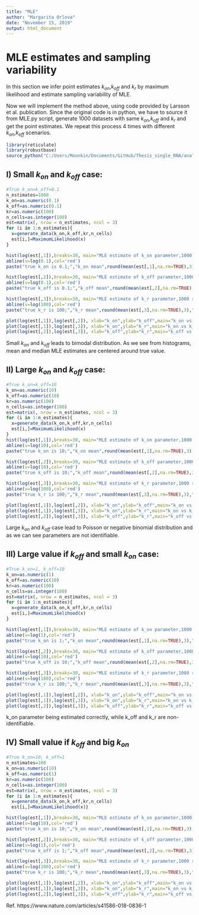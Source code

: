 ---
title: "MLE"
author: "Margarita Orlova"
date: "November 15, 2019"
output: html_document
---
# MLE estimates and sampling variability

In this section we infer point estimates $k_{on}$,$k_{off}$ and $k_r$ by maximum likelihood and estimate sampling variability of MLE. 

Now we will implement the method above, using code provided by Larsson et al. publication.
Since the original code is in python, we have to source it from MLE.py script, generate 1000 datasets with same $k_{on}$,$k_{off}$ and $k_r$ and get the point estimates. We repeat this process 4 times with different $k_{on}$,$k_{off}$ scenarios.

```{r, echo=FALSE}
library(reticulate)
library(robustbase)
source_python("C:/Users/Moonkin/Documents/GitHub/Thesis_single_RNA/analysis/MLE.py")
```


## I) Small $k_{on}$ and $k_{off}$ case:

```{r,echo=FALSE}
#True k_on=k_off=0.1
n_estimates=1000
k_on=as.numeric(0.1)
k_off=as.numeric(0.1)
kr=as.numeric(100)
n_cells=as.integer(100)
est=matrix(, nrow = n_estimates, ncol = 3)
for (i in 1:n_estimates){
  x=generate_data(k_on,k_off,kr,n_cells)
  est[i,]=MaximumLikelihood(x)
}

hist(log(est[,1]),breaks=30, main="MLE estimate of k_on parameter,1000 runs, true k_on=0.1, log scale", xlab="k_on MLE estimate")
abline(v=log(0.1),col='red')
paste("true k_on is 0.1;","k_on mean",round(mean(est[,1],na.rm=TRUE),3),"k_on median",round(median(est[,1],na.rm=TRUE),3))

hist(log(est[,2]),breaks=30, main="MLE estimate of k_off parameter,1000 runs, true k_off=0.1, log scale", xlab="k_off MLE estimate")
abline(v=log(0.1),col='red')
paste("true k_off is 0.1;","k_off mean",round(mean(est[,2],na.rm=TRUE),3),"k_off median",round(median(est[,2],na.rm=TRUE),3))

hist(log(est[,3]),breaks=30, main="MLE estimate of k_r parameter,1000 runs,true k_r=100, log scale", xlab="k_r MLE estimate")
abline(v=log(100),col='red')
paste("true k_r is 100;","k_r mean",round(mean(est[,3],na.rm=TRUE),3),"k_r median",round(median(est[,3],na.rm=TRUE),3))

plot(log(est[,1]),log(est[,2]), xlab="k_on",ylab="k_off",main="k_on vs k_off")
plot(log(est[,1]),log(est[,3]), xlab="k_on",ylab="k_r",main="k_on vs k_r")
plot(log(est[,2]),log(est[,3]), xlab="k_off",ylab="k_r",main="k_off vs k_r")
```

Small $k_{on}$ and $k_{off}$ leads to bimodal distribution. As we see from histograms, mean and median MLE estimates are centered around true value.

## II) Large $k_{on}$ and $k_{off}$ case: 

```{r,echo=FALSE}
#True k_on=k_off=10
k_on=as.numeric(10)
k_off=as.numeric(10)
kr=as.numeric(100)
n_cells=as.integer(100)
est=matrix(, nrow = n_estimates, ncol = 3)
for (i in 1:n_estimates){
  x=generate_data(k_on,k_off,kr,n_cells)
  est[i,]=MaximumLikelihood(x)
}
hist(log(est[,1]),breaks=30, main="MLE estimate of k_on parameter,1000 runs, true k_on=10, log scale", xlab="k_on MLE estimate")
abline(v=log(10),col='red')
paste("true k_on is 10;","k_on mean",round(mean(est[,1],na.rm=TRUE),3),"k_on median",round(median(est[,1],na.rm=TRUE),3))

hist(log(est[,2]),breaks=30, main="MLE estimate of k_off parameter,1000 runs, true k_off=10, log scale", xlab="k_off MLE estimate")
abline(v=log(10),col='red')
paste("true k_off is 10;","k_off mean",round(mean(est[,2],na.rm=TRUE),3),"k_off median",round(median(est[,2],na.rm=TRUE),3))

hist(log(est[,3]),breaks=30, main="MLE estimate of k_r parameter,1000 runs, true k_r=100, log scale", xlab="k_r MLE estimate")
abline(v=log(100),col='red')
paste("true k_r is 100;","k_r mean",round(mean(est[,3],na.rm=TRUE),3),"k_r median",round(median(est[,3],na.rm=TRUE),3))

plot(log(est[,1]),log(est[,2]), xlab="k_on",ylab="k_off",main="k_on vs k_off")
plot(log(est[,1]),log(est[,3]), xlab="k_on",ylab="k_r",main="k_on vs k_r")
plot(log(est[,2]),log(est[,3]), xlab="k_off",ylab="k_r",main="k_off vs k_r")
```

Large $k_{on}$ and $k_{off}$ case lead to Poisson or negative binomial distribution and as we can see parameters are not identifiable.  

## III) Large value if $k_{off}$ and small $k_{on}$ case:

```{r, echo=FALSE}
#True k_on=1, k_off=10
k_on=as.numeric(1)
k_off=as.numeric(10)
kr=as.numeric(100)
n_cells=as.integer(100)
est=matrix(, nrow = n_estimates, ncol = 3)
for (i in 1:n_estimates){
  x=generate_data(k_on,k_off,kr,n_cells)
  est[i,]=MaximumLikelihood(x)
}

hist(log(est[,1]),breaks=30, main="MLE estimate of k_on parameter,1000 runs, true k_on=1, log scale", xlab="k_on MLE estimate")
abline(v=log(1),col='red')
paste("true k_on is 1;","k_on mean",round(mean(est[,1],na.rm=TRUE),3),"k_on median",round(median(est[,1],na.rm=TRUE),3))

hist(log(est[,2]),breaks=30, main="MLE estimate of k_off parameter,1000 runs, true k_off=10, log scale", xlab="k_off MLE estimate")
abline(v=log(10),col='red')
paste("true k_off is 10;","k_off mean",round(mean(est[,2],na.rm=TRUE),3),"k_off median",round(median(est[,2],na.rm=TRUE),3))

hist(log(est[,3]),breaks=30, main="MLE estimate of k_r parameter,1000 runs, true k_r=100, log scale", xlab="k_r MLE estimate")
abline(v=log(100),col='red')
paste("true k_r is 100;","k_r mean",round(mean(est[,3],na.rm=TRUE),3),"k_r median",round(median(est[,3],na.rm=TRUE),3))

plot(log(est[,1]),log(est[,2]), xlab="k_on",ylab="k_off",main="k_on vs k_off")
plot(log(est[,1]),log(est[,3]), xlab="k_on",ylab="k_r",main="k_on vs k_r")
plot(log(est[,2]),log(est[,3]), xlab="k_off",ylab="k_r",main="k_off vs k_r")
```

k_on parameter being estimated correctly, while k_off and k_r are non-identifiable.

## IV) Small value if $k_{off}$ and big $k_{on}$

```{r, echo=FALSE}
#True k_on=10, k_off=1
n_estimates=100
k_on=as.numeric(10)
k_off=as.numeric(1)
kr=as.numeric(100)
n_cells=as.integer(100)
est=matrix(, nrow = n_estimates, ncol = 3)
for (i in 1:n_estimates){
  x=generate_data(k_on,k_off,kr,n_cells)
  est[i,]=MaximumLikelihood(x)}

hist(log(est[,1]),breaks=30, main="MLE estimate of k_on parameter,1000 runs, true k_on=10, log scale", xlab="k_on MLE estimate")
abline(v=log(10),col='red')
paste("true k_on is 10;","k_on mean",round(mean(est[,1],na.rm=TRUE),3),"k_on median",round(median(est[,1],na.rm=TRUE),3))

hist(log(est[,2]),breaks=30, main="MLE estimate of k_off parameter,1000 runs, true k_off=1, log scale", xlab="k_off MLE estimate")
abline(v=log(1),col='red')
paste("true k_off is 1;","k_off mean",round(mean(est[,2],na.rm=TRUE),3),"k_off median",round(median(est[,2],na.rm=TRUE),3))

hist(log(est[,3]),breaks=30, main="MLE estimate of k_r parameter,1000 runs, true k_r=100, log scale", xlab="k_r MLE estimate")
abline(v=log(100),col='red')
paste("true k_r is 100;","k_r mean",round(mean(est[,3],na.rm=TRUE),3),"k_r median",round(median(est[,3],na.rm=TRUE),3))

plot(log(est[,1]),log(est[,2]), xlab="k_on",ylab="k_off",main="k_on vs k_off")
plot(log(est[,1]),log(est[,3]), xlab="k_on",ylab="k_r",main="k_on vs k_r")
plot(log(est[,2]),log(est[,3]), xlab="k_off",ylab="k_r",main="k_off vs k_r")
```



Ref.
https://www.nature.com/articles/s41586-018-0836-1
